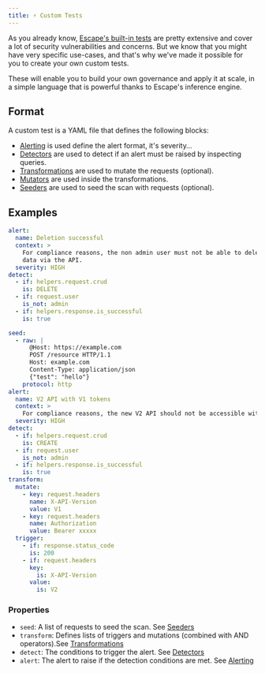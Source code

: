 ```yaml
---
title: ⚡ Custom Tests
---
```


As you already know, [Escape's built-in tests](../vulnerabilities) are
pretty extensive and cover a lot of security vulnerabilities and concerns.
But we know that you might have very specific use-cases, and that's why
we've made it possible for you to create your own custom tests.

These will enable you to build your own governance and apply it at scale,
in a simple language that is powerful thanks to Escape's inference engine.

## Format

A custom test is a YAML file that defines the following blocks:

- [Alerting](./alerting) is used define the alert format, it's severity…
- [Detectors](./detectors) are used to detect if an alert must be raised by inspecting queries.
- [Transformations](./transformations) are used to mutate the requests (optional).
- [Mutators](./mutators) are used inside the transformations.
- [Seeders](./seeders) are used to seed the scan with requests (optional).

## Examples

```yaml
alert:
  name: Deletion successful
  context: >
    For compliance reasons, the non admin user must not be able to delete some
    data via the API.
  severity: HIGH
detect:
  - if: helpers.request.crud
    is: DELETE
  - if: request.user
    is_not: admin
  - if: helpers.response.is_successful
    is: true
```

```yaml
seed:
  - raw: |
      @Host: https://example.com
      POST /resource HTTP/1.1
      Host: example.com
      Content-Type: application/json
      {"test": "hello"}
    protocol: http
alert:
  name: V2 API with V1 tokens
  context: >
    For compliance reasons, the new V2 API should not be accessible with V1 tokens
  severity: HIGH
detect:
  - if: helpers.request.crud
    is: CREATE
  - if: request.user
    is_not: admin
  - if: helpers.response.is_successful
    is: true
transform:
  mutate:
    - key: request.headers
      name: X-API-Version
      value: V1
    - key: request.headers
      name: Authorization
      value: Bearer xxxxx
  trigger:
    - if: response.status_code
      is: 200
    - if: request.headers
      key:
        is: X-API-Version
      value:
        is: V2
```

### Properties

- `seed`: A list of requests to seed the scan. See [Seeders](./seeders)
- `transform`: Defines lists of triggers and mutations (combined with AND operators).See [Transformations](./transformations)
- `detect`: The conditions to trigger the alert. See [Detectors](./detectors)
- `alert`: The alert to raise if the detection conditions are met. See [Alerting](./alerting)
